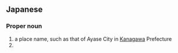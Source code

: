 ==Japanese==
{{ja-kanjitab|あや|せ|yomi=k}}

===Proper noun===
{{ja-pos|あやせ|proper}}

# a place name, such as that of Ayase City in [[Kanagawa]] Prefecture
# {{surname|lang=ja|sort=あやせ}}
